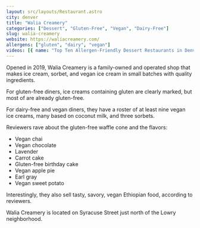 ```yaml
---
layout: src/layouts/Restaurant.astro
city: denver
title: "Walia Creamery"
categories: ["Dessert", "Gluten-Free", "Vegan", "Dairy-Free"]
slug: walia-creamery
website: https://waliacreamery.com/
allergens: ["gluten", "dairy", "vegan"]
videos: [{ name: "Top Ten Allergen-Friendly Dessert Restaurants in Denver, Colorado", url: "https://www.youtube.com/watch?v=Th-vTHuyUG0" }]
---
```


Opened in 2019, Walia Creamery is a family-owned and operated shop that makes ice cream, sorbet, and vegan ice cream in small batches with quality ingredients.

For gluten-free diners, ice creams containing gluten are clearly marked, but most of are already gluten-free.

For dairy-free and vegan diners, they have a roster of at least nine vegan ice creams, many based on coconut milk, and three sorbets.

Reviewers rave about the gluten-free waffle cone and the flavors:
* Vegan chai
* Vegan chocolate
* Lavender
* Carrot cake
* Gluten-free birthday cake
* Vegan apple pie
* Earl gray
* Vegan sweet potato

Interestingly, they also sell tasty, savory, vegan Ethiopian food, according to reviewers.

Walia Creamery is located on Syracuse Street just north of the Lowry neighborhood.
